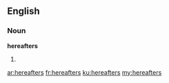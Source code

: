 ==English==

===Noun===
'''hereafters'''

# {{plural of|hereafter}}

[[ar:hereafters]]
[[fr:hereafters]]
[[ku:hereafters]]
[[my:hereafters]]